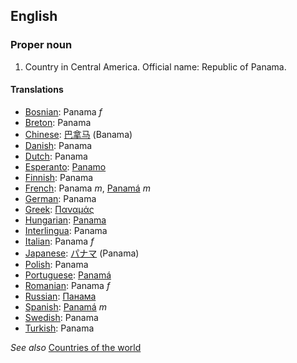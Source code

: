 ==English==

===Proper noun===

# Country in Central America. Official name: Republic of Panama.

====Translations====

*[[Bosnian]]: Panama ''f''
*[[Breton]]: Panama
*[[Chinese]]: [[巴拿马]] (Banama)
*[[Danish]]: Panama
*[[Dutch]]: Panama
*[[Esperanto]]: [[Panamo]]
*[[Finnish]]: Panama
*[[French]]: Panama ''m'', [[Panamá]] ''m''
*[[German]]: Panama
*[[Greek]]: [[Παναμάς]]
*[[Hungarian]]: [[Panama]]
*[[Interlingua]]: Panama
*[[Italian]]: Panama ''f''
*[[Japanese]]: [[パナマ]] (Panama)
*[[Polish]]: Panama
*[[Portuguese]]: [[Panamá]]
*[[Romanian]]: Panama ''f''
*[[Russian]]: [[Панама]]
*[[Spanish]]: [[Panamá]] ''m''
*[[Swedish]]: Panama
*[[Turkish]]: Panama

''See also'' [[Countries of the world]]